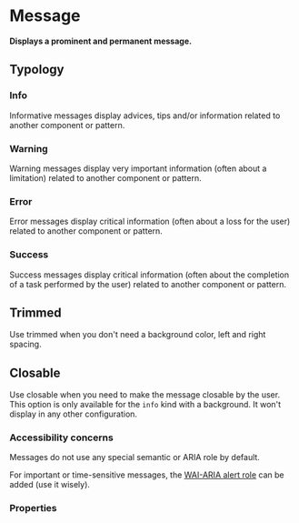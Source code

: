 # Message

**Displays a prominent and permanent message.**

## Typology

### Info

Informative messages display advices, tips and/or information related to another component or pattern.

<DemoBlock demo="info" />

### Warning

Warning messages display very important information (often about a limitation) related to another component or pattern.

<DemoBlock demo="warning" />

### Error

Error messages display critical information (often about a loss for the user) related to another component or pattern.

<DemoBlock demo="error" />

### Success

Success messages display critical information (often about the completion of a task performed by the user) related to another component or pattern.

<DemoBlock demo="success" />

## Trimmed

Use trimmed when you don't need a background color, left and right spacing.

<DemoBlock demo="trimmed" />

## Closable

Use closable when you need to make the message closable by the user. This option is only available for the `info` kind with a background. It won't display in any other configuration. 

<DemoBlock hAlign="center" vAlign="center" demo="closable" />

### Accessibility concerns

Messages do not use any special semantic or ARIA role by default.

For important or time-sensitive messages, the [WAI-ARIA alert role](https://www.w3.org/WAI/ARIA/apg/patterns/alert/) can be added (use it wisely).

### Properties

<PropTable component="Message" />
